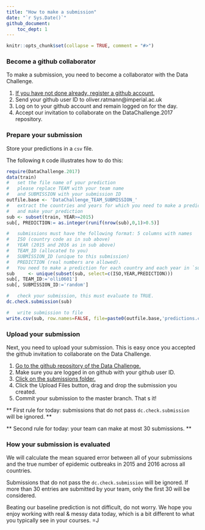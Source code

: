 ```yaml
---
title: "How to make a submission"
date: "`r Sys.Date()`"
github_document:
    toc_dept: 1
---
```


```r
knitr::opts_chunk$set(collapse = TRUE, comment = "#>")
```


### Become a github collaborator

To make a submission, you need to become a collaborator with the Data Challenge.

1. [If you have not done already, register a github
   account.](https://www.imperial.ac.uk/admin-services/ict/self-service/research-support/research-support-systems/github/)
2. Send your github user ID to oliver.ratmann@imperial.ac.uk
3. Log on to your github account and remain logged on for the day.
4. Accept our invitation to collaborate on the DataChallenge.2017 repository. 


### Prepare your submission
 
Store your predictions in a `csv` file. 

The following `R` code illustrates how to do this:

```r
require(DataChallenge.2017)
data(train)
#	set the file name of your prediction
#	please replace TEAM with your team name
#	and SUBMISSION with your submission ID
outfile.base <- 'DataChallenge_TEAM_SUBMISSION_'
#	extract the countries and years for which you need to make a prediction
#	and make your prediction
sub <- subset(train, YEAR>=2015)	
sub[, PREDICTION:= as.integer(runif(nrow(sub),0,1)>0.5)]

#	submissions must have the following format: 5 columns with names
#	ISO (country code as in sub above)
#	YEAR (2015 and 2016 as in sub above)
#	TEAM_ID (allocated to you)
#	SUBMISSION_ID (unique to this submission)
#	PREDICTION (real numbers are allowed). 
#	You need to make a prediction for each country and each year in `subset(train, YEAR>=2015)`.
sub		<- unique(subset(sub, select=c(ISO,YEAR,PREDICTION)))
sub[, TEAM_ID:='olli0601']
sub[, SUBMISSION_ID:='random']

#	check your submission, this must evaluate to TRUE. 
dc.check.submission(sub)

#	write submission to file
write.csv(sub, row.names=FALSE, file=paste0(outfile.base,'predictions.csv'))
```    

### Upload your submission

Next, you need to upload your submission. This is easy once you accepted the
github invitation to collaborate on the Data Challenge. 


1. [Go to the github repository of the Data
   Challenge.](https://github.com/olli0601/DataChallenge.2017)
2. Make sure you are logged in on github with your github user ID. 
3. [Click on the submissions folder.](https://github.com/olli0601/DataChallenge.2017/tree/master/submissions)
4. Click the Upload Files button, drag and drop the submission you created.
5. Commit your submission to the master branch. That s it! 

** First rule for today: submissions that do not pass `dc.check.submission` will
be ignored. **

** Second rule for today: your team can make at most 30 submissions. **

### How your submission is evaluated

We will calculate the mean squared error between all of your submissions and the
true number of epidemic outbreaks in 2015 and 2016 across all countries.

Submissions that do not pass the `dc.check.submission` will be ignored. If more
than 30 entries are submitted by your team, only the first 30 will be
considered.

Beating our baseline prediction is not difficult, do not worry. We hope you
enjoy working with real & messy data today, which is a bit different to what
you typically see in your courses. =J  